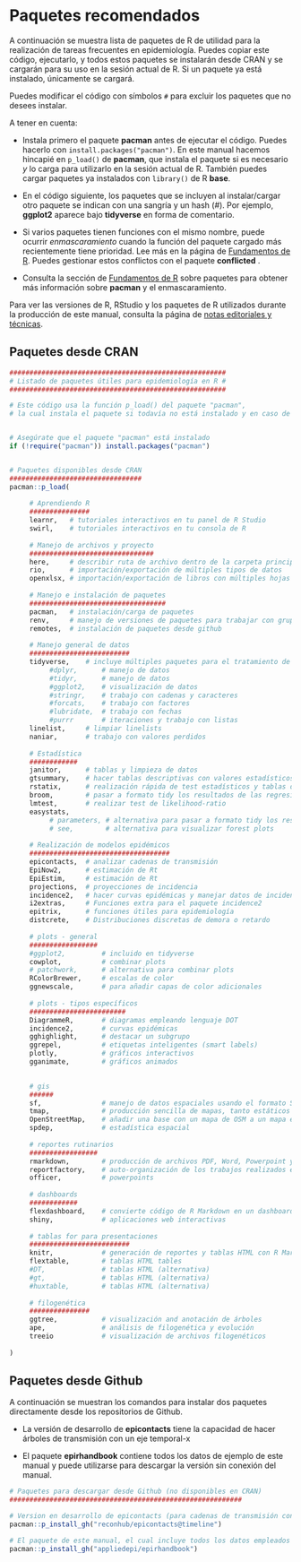 # Paquetes recomendados {#suggested-packages-1}

A continuación se muestra lista de paquetes de R de utilidad para la realización de tareas frecuentes en epidemiología. Puedes copiar este código, ejecutarlo, y todos estos paquetes se instalarán desde CRAN y se cargarán para su uso en la sesión actual de R. Si un paquete ya está instalado, únicamente se cargará.

Puedes modificar el código con símbolos `#` para excluir los paquetes que no desees instalar.

A tener en cuenta:

* Instala primero el paquete **pacman** antes de ejecutar el código. Puedes hacerlo con `install.packages("pacman")`. En este manual hacemos hincapié en `p_load()` de **pacman**, que instala el paquete si es necesario *y* lo carga para utilizarlo en la sesión actual de R. También puedes cargar paquetes ya instalados con `library()` de R **base**.

* En el código siguiente, los paquetes que se incluyen al instalar/cargar otro paquete se indican con una sangría y un hash (#). Por ejemplo, **ggplot2** aparece bajo **tidyverse** en forma de comentario.

* Si varios paquetes tienen funciones con el mismo nombre, puede ocurrir *enmascaramiento* cuando la función del paquete cargado más recientemente tiene prioridad. Lee más en la página de [Fundamentos de R](#r-basics). Puedes gestionar estos conflictos con el paquete **conflicted** .

* Consulta la sección de [Fundamentos de R](#r-basics) sobre paquetes para obtener más información sobre **pacman** y el enmascaramiento.

Para ver las versiones de R, RStudio y los paquetes de R utilizados durante la producción de este manual, consulta la página de [notas editoriales y técnicas](#editorial-and-technical-notes).

## Paquetes desde CRAN {#packages-from-cran}

```r

######################################################
# Listado de paquetes útiles para epidemiología en R #
######################################################

# Este código usa la función p_load() del paquete "pacman", 
# la cual instala el paquete si todavía no está instalado y en caso de no ser necesaria la instalación, procede a cargar el paquete. 


# Asegúrate que el paquete "pacman" está instalado
if (!require("pacman")) install.packages("pacman")


# Paquetes disponibles desde CRAN
#################################
pacman::p_load(
     
     # Aprendiendo R
     ###############
     learnr,   # tutoriales interactivos en tu panel de R Studio
     swirl,    # tutoriales interactivos en tu consola de R
        
     # Manejo de archivos y proyecto 
     ###############################
     here,     # describir ruta de archivo dentro de la carpeta principal del proyecto
     rio,      # importación/exportación de múltiples tipos de datos
     openxlsx, # importación/exportación de libros con múltiples hojas de excel
     
     # Manejo e instalación de paquetes
     ##################################
     pacman,   # instalación/carga de paquetes
     renv,     # manejo de versiones de paquetes para trabajar con grupos colaborativos.
     remotes,  # instalación de paquetes desde github
     
     # Manejo general de datos
     #########################
     tidyverse,    # incluye múltiples paquetes para el tratamiento de datos en formato tidy y presentación de los mismos.
          #dplyr,      # manejo de datos
          #tidyr,      # manejo de datos
          #ggplot2,    # visualización de datos
          #stringr,    # trabajo con cadenas y caracteres
          #forcats,    # trabajo con factores
          #lubridate,  # trabajo con fechas
          #purrr       # iteraciones y trabajo con listas
     linelist,     # limpiar linelists
     naniar,       # trabajo con valores perdidos
     
     # Estadística  
     ############
     janitor,      # tablas y limpieza de datos
     gtsummary,    # hacer tablas descriptivas con valores estadísticos
     rstatix,      # realización rápida de test estadísticos y tablas descriptivas
     broom,        # pasar a formato tidy los resultados de las regresiones
     lmtest,       # realizar test de likelihood-ratio
     easystats,
          # parameters, # alternativa para pasar a formato tidy los resultados de las regresiones 
          # see,        # alternativa para visualizar forest plots 
     
     # Realización de modelos epidémicos
     ###################################
     epicontacts,  # analizar cadenas de transmisión
     EpiNow2,      # estimación de Rt 
     EpiEstim,     # estimación de Rt
     projections,  # proyecciones de incidencia
     incidence2,   # hacer curvas epidémicas y manejar datos de incidencia
     i2extras,     # Funciones extra para el paquete incidence2 
     epitrix,      # funciones útiles para epidemiología
     distcrete,    # Distribuciones discretas de demora o retardo
     
     # plots - general
     #################
     #ggplot2,         # incluido en tidyverse
     cowplot,          # combinar plots  
     # patchwork,      # alternativa para combinar plots    
     RColorBrewer,     # escalas de color
     ggnewscale,       # para añadir capas de color adicionales
     
     # plots - tipos específicos
     ########################
     DiagrammeR,       # diagramas empleando lenguaje DOT
     incidence2,       # curvas epidémicas
     gghighlight,      # destacar un subgrupo
     ggrepel,          # etiquetas inteligentes (smart labels)
     plotly,           # gráficos interactivos
     gganimate,        # gráficos animados

     
     # gis
     ######
     sf,               # manejo de datos espaciales usando el formato Simple Features
     tmap,             # producción sencilla de mapas, tanto estáticos como interactivos
     OpenStreetMap,    # añadir una base con un mapa de OSM a un mapa en ggplot
     spdep,            # estadística espacial
     
     # reportes rutinarios
     #################
     rmarkdown,        # producción de archivos PDF, Word, Powerpoint y HTML
     reportfactory,    # auto-organización de los trabajos realizados en R Markdown 
     officer,          # powerpoints
     
     # dashboards
     ############
     flexdashboard,    # convierte código de R Markdown en un dashboard
     shiny,            # aplicaciones web interactivas
     
     # tablas for para presentaciones
     #########################
     knitr,            # generación de reportes y tablas HTML con R Markdown 
     flextable,        # tablas HTML tables
     #DT,              # tablas HTML (alternativa)
     #gt,              # tablas HTML (alternativa)
     #huxtable,        # tablas HTML (alternativa) 
     
     # filogenética
     ###############
     ggtree,           # visualización and anotación de árboles
     ape,              # análisis de filogenética y evolución
     treeio            # visualización de archivos filogenéticos
 
)

```

## Paquetes desde Github {#packages-from-github}

A continuación se muestran los comandos para instalar dos paquetes directamente desde los repositorios de Github.

* La versión de desarrollo de **epicontacts** tiene la capacidad de hacer árboles de transmisión con un eje temporal-x

* El paquete **epirhandbook** contiene todos los datos de ejemplo de este manual y puede utilizarse para descargar la versión sin conexión del manual.

```r
# Paquetes para descargar desde Github (no disponibles en CRAN)
##########################################################

# Version en desarrollo de epicontacts (para cadenas de transmisión con eje temporal en el eje x)
pacman::p_install_gh("reconhub/epicontacts@timeline")

# El paquete de este manual, el cual incluye todos los datos empleados en los ejemplos 
pacman::p_install_gh("appliedepi/epirhandbook")



```
